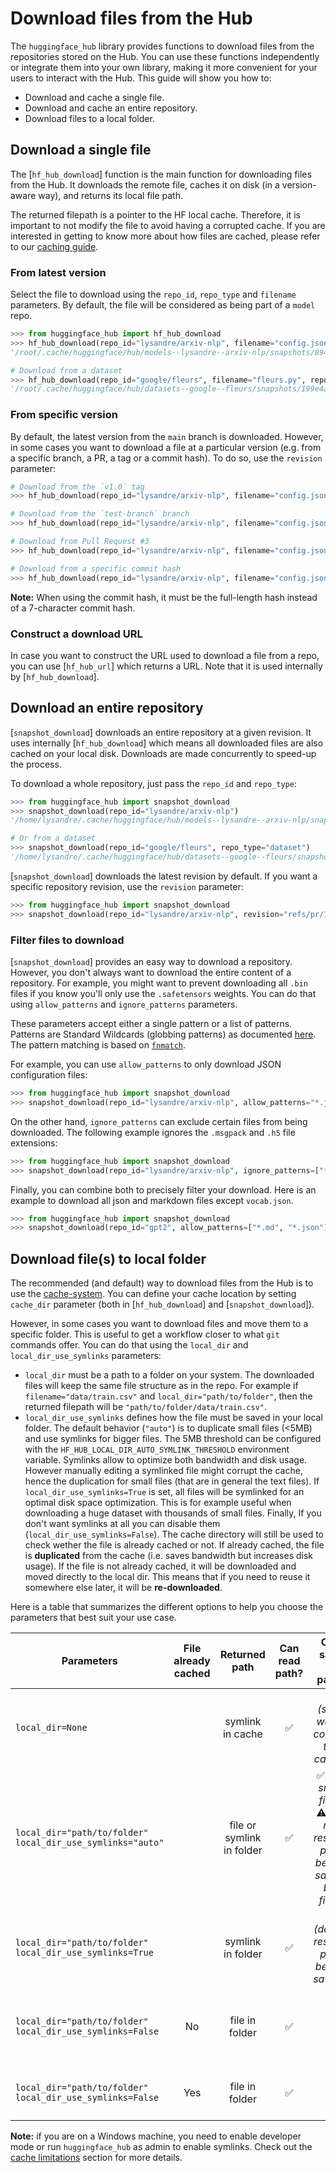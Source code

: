 # Download files from the Hub

The `huggingface_hub` library provides functions to download files from the repositories
stored on the Hub. You can use these functions independently or integrate them into your
own library, making it more convenient for your users to interact with the Hub. This
guide will show you how to:

* Download and cache a single file.
* Download and cache an entire repository.
* Download files to a local folder. 

## Download a single file

The [`hf_hub_download`] function is the main function for downloading files from the Hub.
It downloads the remote file, caches it on disk (in a version-aware way), and returns its local file path.

<Tip>

The returned filepath is a pointer to the HF local cache. Therefore, it is important to not modify the file to avoid
having a corrupted cache. If you are interested in getting to know more about how files are cached, please refer to our
[caching guide](./manage-cache).

</Tip>

### From latest version

Select the file to download using the `repo_id`, `repo_type` and `filename` parameters. By default, the file will
be considered as being part of a `model` repo.

```python
>>> from huggingface_hub import hf_hub_download
>>> hf_hub_download(repo_id="lysandre/arxiv-nlp", filename="config.json")
'/root/.cache/huggingface/hub/models--lysandre--arxiv-nlp/snapshots/894a9adde21d9a3e3843e6d5aeaaf01875c7fade/config.json'

# Download from a dataset
>>> hf_hub_download(repo_id="google/fleurs", filename="fleurs.py", repo_type="dataset")
'/root/.cache/huggingface/hub/datasets--google--fleurs/snapshots/199e4ae37915137c555b1765c01477c216287d34/fleurs.py'
```

### From specific version

By default, the latest version from the `main` branch is downloaded. However, in some cases you want to download a file
at a particular version (e.g. from a specific branch, a PR, a tag or a commit hash).
To do so, use the `revision` parameter:

```python
# Download from the `v1.0` tag
>>> hf_hub_download(repo_id="lysandre/arxiv-nlp", filename="config.json", revision="v1.0")

# Download from the `test-branch` branch
>>> hf_hub_download(repo_id="lysandre/arxiv-nlp", filename="config.json", revision="test-branch")

# Download from Pull Request #3
>>> hf_hub_download(repo_id="lysandre/arxiv-nlp", filename="config.json", revision="refs/pr/3")

# Download from a specific commit hash
>>> hf_hub_download(repo_id="lysandre/arxiv-nlp", filename="config.json", revision="877b84a8f93f2d619faa2a6e514a32beef88ab0a")
```

**Note:** When using the commit hash, it must be the full-length hash instead of a 7-character commit hash.

### Construct a download URL

In case you want to construct the URL used to download a file from a repo, you can use [`hf_hub_url`] which returns a URL.
Note that it is used internally by [`hf_hub_download`].

## Download an entire repository

[`snapshot_download`] downloads an entire repository at a given revision. It uses internally [`hf_hub_download`] which
means all downloaded files are also cached on your local disk. Downloads are made concurrently to speed-up the process.

To download a whole repository, just pass the `repo_id` and `repo_type`:

```python
>>> from huggingface_hub import snapshot_download
>>> snapshot_download(repo_id="lysandre/arxiv-nlp")
'/home/lysandre/.cache/huggingface/hub/models--lysandre--arxiv-nlp/snapshots/894a9adde21d9a3e3843e6d5aeaaf01875c7fade'

# Or from a dataset
>>> snapshot_download(repo_id="google/fleurs", repo_type="dataset")
'/home/lysandre/.cache/huggingface/hub/datasets--google--fleurs/snapshots/199e4ae37915137c555b1765c01477c216287d34'
```

[`snapshot_download`] downloads the latest revision by default. If you want a specific repository revision, use the
`revision` parameter:

```python
>>> from huggingface_hub import snapshot_download
>>> snapshot_download(repo_id="lysandre/arxiv-nlp", revision="refs/pr/1")
```

### Filter files to download

[`snapshot_download`] provides an easy way to download a repository. However, you don't always want to download the
entire content of a repository. For example, you might want to prevent downloading all `.bin` files if you know you'll
only use the `.safetensors` weights. You can do that using `allow_patterns` and `ignore_patterns` parameters.

These parameters accept either a single pattern or a list of patterns. Patterns are Standard Wildcards (globbing
patterns) as documented [here](https://tldp.org/LDP/GNU-Linux-Tools-Summary/html/x11655.htm). The pattern matching is
based on [`fnmatch`](https://docs.python.org/3/library/fnmatch.html).

For example, you can use `allow_patterns` to only download JSON configuration files:

```python
>>> from huggingface_hub import snapshot_download
>>> snapshot_download(repo_id="lysandre/arxiv-nlp", allow_patterns="*.json")
```

On the other hand, `ignore_patterns` can exclude certain files from being downloaded. The
following example ignores the `.msgpack` and `.h5` file extensions:

```python
>>> from huggingface_hub import snapshot_download
>>> snapshot_download(repo_id="lysandre/arxiv-nlp", ignore_patterns=["*.msgpack", "*.h5"])
```

Finally, you can combine both to precisely filter your download. Here is an example to download all json and markdown
files except `vocab.json`.

```python
>>> from huggingface_hub import snapshot_download
>>> snapshot_download(repo_id="gpt2", allow_patterns=["*.md", "*.json"], ignore_patterns="vocab.json")
```

## Download file(s) to local folder

The recommended (and default) way to download files from the Hub is to use the [cache-system](./manage-cache).
You can define your cache location by setting `cache_dir` parameter (both in [`hf_hub_download`] and [`snapshot_download`]).

However, in some cases you want to download files and move them to a specific folder. This is useful to get a workflow
closer to what `git` commands offer. You can do that using the `local_dir` and `local_dir_use_symlinks` parameters:
- `local_dir` must be a path to a folder on your system. The downloaded files will keep the same file structure as in the
repo. For example if `filename="data/train.csv"` and `local_dir="path/to/folder"`, then the returned filepath will be
`"path/to/folder/data/train.csv"`.
- `local_dir_use_symlinks` defines how the file must be saved in your local folder. The default behavior (`"auto"`) is
  to duplicate small files (<5MB) and use symlinks for bigger files. The 5MB threshold can be configured with the
  `HF_HUB_LOCAL_DIR_AUTO_SYMLINK_THRESHOLD` environment variable. Symlinks allow to optimize both bandwidth and disk
  usage. However manually editing a symlinked file might corrupt the cache, hence the duplication for small files (that
  are in general the text files). If `local_dir_use_symlinks=True` is set, all files will be symlinked for an optimal
  disk space optimization. This is for example useful when downloading a huge dataset with thousands of small files.
  Finally, If you don't want symlinks at all you can disable them (`local_dir_use_symlinks=False`). The cache directory
  will still be used to check wether the file is already cached or not. If already cached, the file is **duplicated**
  from the cache (i.e. saves bandwidth but increases disk usage). If the file is not already cached, it will be
  downloaded and moved directly to the local dir. This means that if you need to reuse it somewhere else later, it will
  be **re-downloaded**.

Here is a table that summarizes the different options to help you choose the parameters that best suit your use case.

<!-- Generated with https://www.tablesgenerator.com/markdown_tables -->
| Parameters | File already cached | Returned path | Can read path? | Can save to path? | Optimized bandwidth | Optimized disk usage |
|---|:---:|:---:|:---:|:---:|:---:|:---:|
| `local_dir=None` |  | symlink in cache | ✅ | ❌<br>_(save would corrupt the cache)_ | ✅ | ✅ |
| `local_dir="path/to/folder"`<br>`local_dir_use_symlinks="auto"` |  | file or symlink in folder | ✅ | ✅ _(for small files)_ <br> ⚠️ _(do not resolve path before saving big files)_ | ✅ | ✅ |
| `local_dir="path/to/folder"`<br>`local_dir_use_symlinks=True` |  | symlink in folder | ✅ | ⚠️<br>_(do not resolve path before saving)_ | ✅ | ✅ |
| `local_dir="path/to/folder"`<br>`local_dir_use_symlinks=False` | No | file in folder | ✅ | ✅ | ❌<br>_(if re-run, file is re-downloaded)_ | ⚠️<br>(multiple copies if ran in multiple folders) |
| `local_dir="path/to/folder"`<br>`local_dir_use_symlinks=False` | Yes | file in folder | ✅ | ✅ | ⚠️<br>_(file has to be cached first)_ | ❌<br>_(file is duplicated)_ |

**Note:** if you are on a Windows machine, you need to enable developer mode or run `huggingface_hub` as admin to enable
symlinks. Check out the [cache limitations](../guides/manage-cache#limitations) section for more details.